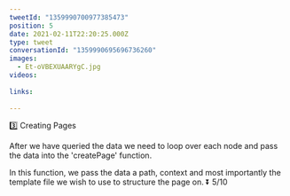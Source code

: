 ```yaml
---
tweetId: "1359990700977385473"
position: 5
date: 2021-02-11T22:20:25.000Z
type: tweet
conversationId: "1359990695696736260"
images:
  - Et-oVBEXUAARYgC.jpg
videos:
  
links:
  
---
```

3️⃣ Creating Pages

After we have queried the data we need to loop over each node and pass the data into the 'createPage' function. 

In this function, we pass the data a path, context and most importantly the template file we wish to use to structure the page on. ⏬ 5/10 
